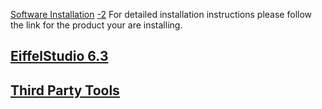 [[Property:title|Software Installation]]
[[Property:weight|-2]]
For detailed installation instructions please follow the link for the product your are installing.

==[[Software Installation for EiffelStudio 6.2|EiffelStudio 6.3]]==

==[[Third Party Tools Installalation Help|Third Party Tools]]==




